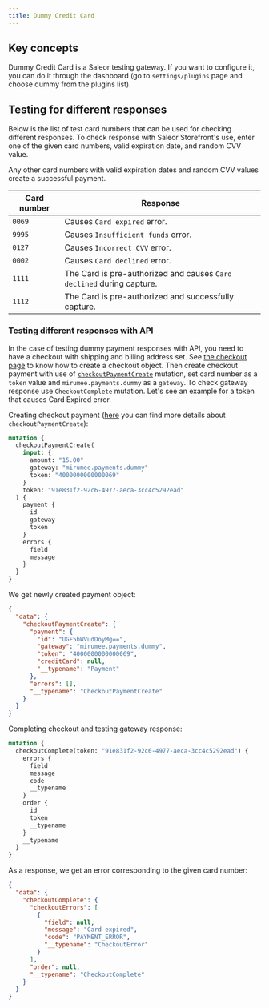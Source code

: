 ```yaml
---
title: Dummy Credit Card
---
```


## Key concepts

Dummy Credit Card is a Saleor testing gateway. If you want to configure it, you can do it
through the dashboard (go to `settings/plugins` page and choose dummy from the plugins list).

## Testing for different responses

Below is the list of test card numbers that can be used for checking different responses. To check response with Saleor Storefront's use, enter one of the given card numbers, valid expiration date, and random CVV value.

Any other card numbers with valid expiration dates and random CVV values create a successful payment.

| Card number | Response                                                              |
| ----------- | --------------------------------------------------------------------- |
| `0069`      | Causes `Card expired` error.                                          |
| `9995`      | Causes `Insufficient funds` error.                                    |
| `0127`      | Causes `Incorrect CVV` error.                                         |
| `0002`      | Causes `Card declined` error.                                         |
| `1111`      | The Card is pre-authorized and causes `Card declined` during capture. |
| `1112`      | The Card is pre-authorized and successfully capture.                  |

### Testing different responses with API

In the case of testing dummy payment responses with API, you need to have a checkout with shipping and billing address set. See [the checkout page](developer/checkout.mdx#creating-a-checkout-session)
to know how to create a checkout object.
Then create checkout payment with use of [`checkoutPaymentCreate`](api-reference/mutations/checkout-payment-create.mdx) mutation,
set card number as a `token` value and `mirumee.payments.dummy` as a `gateway`.
To check gateway response use `CheckoutComplete` mutation.
Let's see an example for a token that causes Card Expired error.

Creating checkout payment ([here](/developer/checkout.mdx#selecting-a-payment-method)
you can find more details about `checkoutPaymentCreate`):

```graphql {2-9}
mutation {
  checkoutPaymentCreate(
    input: {
      amount: "15.00"
      gateway: "mirumee.payments.dummy"
      token: "4000000000000069"
    }
    token: "91e831f2-92c6-4977-aeca-3cc4c5292ead"
  ) {
    payment {
      id
      gateway
      token
    }
    errors {
      field
      message
    }
  }
}
```

We get newly created payment object:

```json
{
  "data": {
    "checkoutPaymentCreate": {
      "payment": {
        "id": "UGF5bWVudDoyMg==",
        "gateway": "mirumee.payments.dummy",
        "token": "4000000000000069",
        "creditCard": null,
        "__typename": "Payment"
      },
      "errors": [],
      "__typename": "CheckoutPaymentCreate"
    }
  }
}
```

Completing checkout and testing gateway response:

```graphql {2-4}
mutation {
  checkoutComplete(token: "91e831f2-92c6-4977-aeca-3cc4c5292ead") {
    errors {
      field
      message
      code
      __typename
    }
    order {
      id
      token
      __typename
    }
    __typename
  }
}
```

As a response, we get an error corresponding to the given card number:

```json {7-8}
{
  "data": {
    "checkoutComplete": {
      "checkoutErrors": [
        {
          "field": null,
          "message": "Card expired",
          "code": "PAYMENT_ERROR",
          "__typename": "CheckoutError"
        }
      ],
      "order": null,
      "__typename": "CheckoutComplete"
    }
  }
}
```
